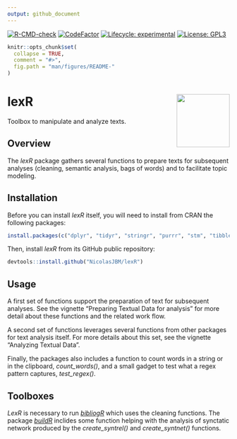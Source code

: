 ```yaml
---
output: github_document
---
```



<!-- badges: start -->
[![R-CMD-check](https://github.com/NicolasJBM/lexR/workflows/R-CMD-check/badge.svg)](https://github.com/NicolasJBM/lexR/actions)
[![CodeFactor](https://www.codefactor.io/repository/github/nicolasjbm/lexr/badge)](https://www.codefactor.io/repository/github/nicolasjbm/lexr)
[![Lifecycle: experimental](https://img.shields.io/badge/lifecycle-experimental-orange.svg)](https://www.tidyverse.org/lifecycle/#experimental)
[![License: GPL3](https://img.shields.io/badge/License-GPL3.0-yellow.svg)](https://opensource.org/licenses/GPL-3.0)
<!-- badges: end -->


```r
knitr::opts_chunk$set(
  collapse = TRUE,
  comment = "#>",
  fig.path = "man/figures/README-"
)
```

# lexR <img src="man/figures/logo.svg" align="right" width="120" />

Toolbox to manipulate and analyze texts.



## Overview

The *lexR* package gathers several functions to prepare texts for subsequent analyses (cleaning, semantic analysis, bags of words) and to facilitate topic modeling.  


## Installation

Before you can install *lexR* itself, you will need to install from CRAN the following packages:  

```r
install.packages(c("dplyr", "tidyr", "stringr", "purrr", "stm", "tibble", "tidytext", "stats", "textclean", "stringi", "tm", "utils", "clipr", "koRpus.lang.en", "koRpus", "tidygraph", "rhandsontable", "udpipe", "shiny", "miniUI", "knitr"), dependencies = TRUE)
```

Then, install *lexR* from its GitHub public repository:  

```r
devtools::install.github("NicolasJBM/lexR")
```



## Usage

A first set of functions support the preparation of text for subsequent analyses. See the vignette "Preparing Textual Data for analysis" for more detail about these functions and the related work flow.  

A second set of functions leverages several functions from other packages for text analysis itself. For more details about this set, see the vignette "Analyzing Textual Data".  

Finally, the packages also includes a function to count words in a string or in the clipboard, *count_words()*, and a small gadget to test what a regex pattern captures, *test_regex()*.



## Toolboxes

*LexR* is necessary to run *[bibliogR](https://github.com/NicolasJBM/bibliogR)* which uses the cleaning functions. The package *[buildR](https://github.com/NicolasJBM/buildR)* inclides some function helping with the analysis of synctatic network produced by the *create_syntrel()* and *create_syntnet()* functions.  

